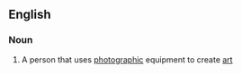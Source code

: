 ==English==

===Noun===
{{en-noun|head=[[photo]] [[artist]]}}

# {{lb|en|photography|arts}} A person that uses [[photographic]] equipment to create [[art]]